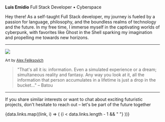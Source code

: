 
**Luis Emidio** Full Stack Developer • Cyberspace

Hey there! As a self-taught Full Stack developer, my journey is fueled by a passion for language, philosophy, and the boundless realms of technology and the future. In my free time, I immerse myself in the captivating worlds of cyberpunk, with favorites like Ghost in the Shell sparking my imagination and propelling me towards new horizons.

---

<img src="https://i.pinimg.com/originals/7d/84/02/7d8402f35a87220979b3b95b9c1ea097.jpg" />

<small>Art by [Alex Feliksovich](https://www.artstation.com/feliksovich)</small>

> "That's all it is: information. Even a simulated experience or a dream; simultaneous reality and fantasy. Any way you look at it, all the information that person accumulates in a lifetime is just a drop in the bucket..." – Batou

---

If you share similar interests or want to chat about exciting futuristic projects, don't hesitate to reach out – let's be part of the future together

<div className="flex gap-1">
  {data.links.map((link, i) => (
    <React.Fragment key={i}>
      <Shield item={link} />
      {i < data.links.length - 1 && " "}
    </React.Fragment>
  ))}
</div>